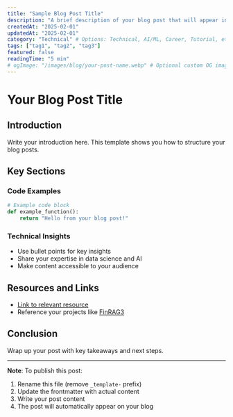 ```yaml
---
title: "Sample Blog Post Title"
description: "A brief description of your blog post that will appear in previews and SEO"
createdAt: "2025-02-01"
updatedAt: "2025-02-01"
category: "Technical" # Options: Technical, AI/ML, Career, Tutorial, etc.
tags: ["tag1", "tag2", "tag3"]
featured: false
readingTime: "5 min"
# ogImage: "/images/blog/your-post-name.webp" # Optional custom OG image
---
```


# Your Blog Post Title

## Introduction

Write your introduction here. This template shows you how to structure your blog posts.

## Key Sections

### Code Examples

```python
# Example code block
def example_function():
    return "Hello from your blog post!"
```

### Technical Insights

- Use bullet points for key insights
- Share your expertise in data science and AI
- Make content accessible to your audience

## Resources and Links

- [Link to relevant resource](https://example.com)
- Reference your projects like [FinRAG3](https://github.com/PRawat00)

## Conclusion

Wrap up your post with key takeaways and next steps.

---

**Note**: To publish this post:

1. Rename this file (remove `_template-` prefix)
2. Update the frontmatter with actual content
3. Write your post content
4. The post will automatically appear on your blog
